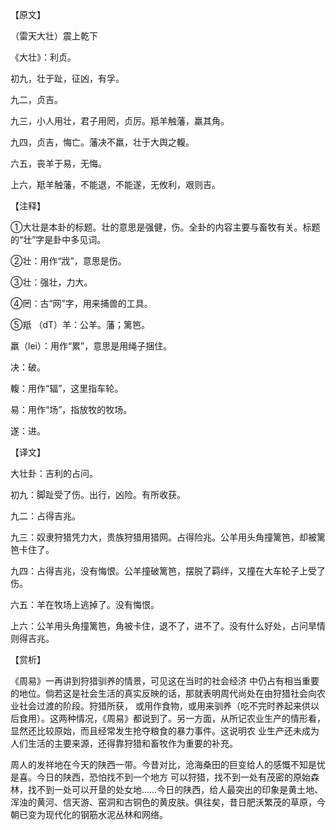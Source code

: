 

【原文】

（雷天大壮）震上乾下

《大壮》：利贞。

初九，壮于趾，征凶，有孚。

九二，贞吉。

九三，小人用壮，君子用罔，贞厉。羝羊触藩，羸其角。

九四，贞吉，悔亡。藩决不羸，壮于大舆之輹。

六五，丧羊于易，无悔。

上六，羝羊触藩，不能退，不能遂，无攸利，艰则吉。

【注释】

①大壮是本卦的标题。壮的意思是强健，伤。全卦的内容主要与畜牧有关。标题的“壮”字是卦中多见词。

②壮：用作“戕”，意思是伤。

③壮：强壮，力大。

④罔：古“网”字，用来捕兽的工具。

⑤羝 （dT）羊：公羊。藩；篱笆。

羸（lei）：用作“累”，意思是用绳子捆住。

决：破。

輹：用作“辐”，这里指车轮。

易：用作“场”，指放牧的牧场。

遂：进。

【译文】

大壮卦：吉利的占问。

初九：脚趾受了伤。出行，凶险。有所收获。

九二：占得吉兆。

九三：奴隶狩猎凭力大，贵族狩猎用猎网。占得险兆。公羊用头角撞篱笆，却被篱笆卡住了。

九四：占得吉兆，没有悔恨。公羊撞破篱笆，摆脱了羁绊，又撞在大车轮子上受了伤。

六五：羊在牧场上逃掉了。没有悔恨。

上六：公羊用头角撞篱笆，角被卡住，退不了，进不了。没有什么好处，占问旱情则得吉兆。

【赏析】

《周易》一再讲到狩猎驯养的情景，可见这在当时的社会经济 中仍占有相当重要的地位。倘若这是社会生活的真实反映的话，那就表明周代尚处在由狩猎社会向农业社会过渡的阶段。狩猎所获， 或用作食物，或用来驯养（吃不完时养起来供以后食用）。这两种情况，《周易》都说到了。另一方面，从所记农业生产的情形看，显然还比较原始，而且经常发生抢夺粮食的暴力事件。这说明农 业生产还未成为人们生活的主要来源，还得靠狩猎和畜牧作为重要的补充。

周人的发祥地在今天的陕西一带。今昔对比，沧海桑田的巨变给人的感慨不知是忧是喜。今日的陕西，恐怕找不到一个地方 可以狩猎，找不到一处有茂密的原始森林，找不到一处可以开垦的处女地……今日的陕西，给人最突出的印象是黄土地、浑浊的黄河、信天游、窑洞和古铜色的黄皮肤。俱往矣，昔日肥沃繁茂的草原，今朝已变为现代化的钢筋水泥丛林和网络。

